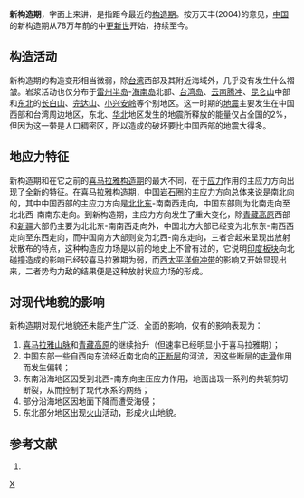 {{中国构造期}}
'''新构造期'''，字面上来讲，是指距今最近的[[构造期|构造期]]。按万天丰(2004)的意见，[[中国|中国]]的新构造期从78万年前的中[[更新世|更新世]]开始，持续至今。

==构造活动==
新构造期的构造变形相当微弱，除[[台湾|台湾]]西部及其附近海域外，几乎没有发生什么褶皱。岩浆活动也仅分布于[[雷州半岛|雷州半岛]]-[[海南岛|海南岛]]北部、[[台湾岛|台湾岛]]、[[云南|云南]][[腾冲|腾冲]]、[[昆仑山|昆仑山]]中部和[[中国东北地区|东北]]的[[长白山|长白山]]、[[完达山|完达山]]、[[小兴安岭|小兴安岭]]等个别地区。这一时期的[[地震|地震]]主要发生在中国西部和台湾周边地区，东北、[[华北|华北]]地区发生的地震所释放的能量仅占全国的2%，但因为这一带是人口稠密区，所以造成的破坏要比中国西部的地震大得多。

==地应力特征==
新构造期和在它之前的[[喜马拉雅构造期|喜马拉雅构造期]]的最大不同，在于[[地应力|应力]]作用的主应力方向出现了全新的特征。在喜马拉雅构造期，中国[[岩石圈|岩石圈]]的主应力方向总体来说是南北向的，其中中国西部的主应力方向是[[罗盘方位|北北东]]-南南西走向，中国东部则为北南走向至北北西-南南东走向。到新构造期，主应力方向发生了重大变化，除[[青藏高原|青藏高原]]西部和[[新疆|新疆]]大部仍主要为北北东-南南西走向外，中国北方大部已经变为北东东-南西西走向至东西走向，而中国南方大部则变为北西-南东走向，三者合起来呈现出放射状散布的特点，这种构造应力场是以前的地史上不曾有过的，它说明[[印度板块|印度板块]]向北碰撞造成的影响已经较喜马拉雅期为弱，而[[西太平洋俯冲带|西太平洋俯冲带]]的影响又开始显现出来，二者势均力敌的结果便是这种放射状应力场的形成。

==对现代地貌的影响==
新构造期对现代地貌还未能产生广泛、全面的影响，仅有的影响表现为：
#[[喜马拉雅山脉|喜马拉雅山脉]]和[[青藏高原|青藏高原]]的继续抬升（但速率已经明显小于喜马拉雅期）；
#中国东部一些自西向东流经近南北向的[[正断层|正断层]]的河流，因这些断层的[[走滑断层|走滑]]作用而发生偏转；
#东南沿海地区因受到北西-南东向主压应力作用，地面出现一系列的共轭剪切断裂，从而控制了现代水系的网络；
#部分沿海地区因地面下降而遭受海侵；
#东北部分地区出现[[火山|火山]]活动，形成火山地貌。

==参考文献==
#{{cite book
  | author = 万天丰
  | title = 《中国大地构造学纲要》
  | publisher = 地质出版社
  | pages = 198-215
  | isbn = 7-116-03991-0
|date=2004年6月}}

[[category:构造期|X]]